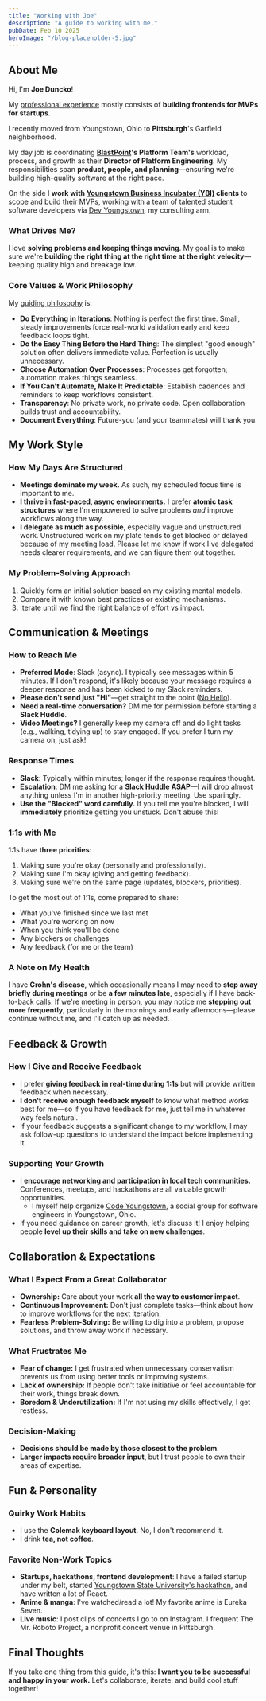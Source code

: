 ```yaml
---
title: "Working with Joe"
description: "A guide to working with me."
pubDate: Feb 10 2025
heroImage: "/blog-placeholder-5.jpg"
---
```


## About Me

Hi, I'm **Joe Duncko**!

My [professional experience](/resume) mostly consists of **building frontends for MVPs for startups**.

I recently moved from Youngstown, Ohio to **Pittsburgh**'s Garfield neighborhood.

My day job is coordinating **[BlastPoint](https://blastpoint.com/)'s Platform Team's** workload, process, and growth as their **Director of Platform Engineering**. My responsibilities span **product, people, and planning**—ensuring we're building high-quality software at the right pace.

On the side I **work with [Youngstown Business Incubator (YBI)](https://ybi.org/) clients** to scope and build their MVPs, working with a team of talented student software developers via [Dev Youngstown](https://www.youngstown.dev/), my consulting arm.

### What Drives Me?

I love **solving problems and keeping things moving**. My goal is to make sure we're **building the right thing at the right time at the right velocity**—keeping quality high and breakage low.

### Core Values & Work Philosophy

My [guiding philosophy](/blog/my-guiding-philosophies/) is:

-   **Do Everything in Iterations**: Nothing is perfect the first time. Small, steady improvements force real-world validation early and keep feedback loops tight.
-   **Do the Easy Thing Before the Hard Thing**: The simplest "good enough" solution often delivers immediate value. Perfection is usually unnecessary.
-   **Choose Automation Over Processes**: Processes get forgotten; automation makes things seamless.
-   **If You Can't Automate, Make It Predictable**: Establish cadences and reminders to keep workflows consistent.
-   **Transparency**: No private work, no private code. Open collaboration builds trust and accountability.
-   **Document Everything**: Future-you (and your teammates) will thank you.

## My Work Style

### How My Days Are Structured

-   **Meetings dominate my week.** As such, my scheduled focus time is important to me.
-   **I thrive in fast-paced, async environments.** I prefer **atomic task structures** where I'm empowered to solve problems _and_ improve workflows along the way.
-   **I delegate as much as possible**, especially vague and unstructured work. Unstructured work on my plate tends to get blocked or delayed because of my meeting load. Please let me know if work I've delegated needs clearer requirements, and we can figure them out together.

### My Problem-Solving Approach

1. Quickly form an initial solution based on my existing mental models.
2. Compare it with known best practices or existing mechanisms.
3. Iterate until we find the right balance of effort vs impact.

## Communication & Meetings

### How to Reach Me

-   **Preferred Mode**: Slack (async). I typically see messages within 5 minutes. If I don't respond, it's likely because your message requires a deeper response and has been kicked to my Slack reminders.
-   **Please don't send just "Hi"**—get straight to the point ([No Hello](https://nohello.net/en/)).
-   **Need a real-time conversation?** DM me for permission before starting a **Slack Huddle**.
-   **Video Meetings?** I generally keep my camera off and do light tasks (e.g., walking, tidying up) to stay engaged. If you prefer I turn my camera on, just ask!

### Response Times

-   **Slack**: Typically within minutes; longer if the response requires thought.
-   **Escalation**: DM me asking for a **Slack Huddle ASAP**—I will drop almost anything unless I'm in another high-priority meeting. Use sparingly.
-   **Use the "Blocked" word carefully.** If you tell me you're blocked, I will **immediately** prioritize getting you unstuck. Don't abuse this!

### 1:1s with Me

1:1s have **three priorities**:

1. Making sure you're okay (personally and professionally).
2. Making sure I'm okay (giving and getting feedback).
3. Making sure we're on the same page (updates, blockers, priorities).

To get the most out of 1:1s, come prepared to share:

-   What you've finished since we last met
-   What you're working on now
-   When you think you'll be done
-   Any blockers or challenges
-   Any feedback (for me or the team)

### A Note on My Health

I have **Crohn's disease**, which occasionally means I may need to **step away briefly during meetings** or be **a few minutes late**, especially if I have back-to-back calls. If we're meeting in person, you may notice me **stepping out more frequently**, particularly in the mornings and early afternoons—please continue without me, and I'll catch up as needed.

## Feedback & Growth

### How I Give and Receive Feedback

-   I prefer **giving feedback in real-time during 1:1s** but will provide written feedback when necessary.
-   **I don't receive enough feedback myself** to know what method works best for me—so if you have feedback for me, just tell me in whatever way feels natural.
-   If your feedback suggests a significant change to my workflow, I may ask follow-up questions to understand the impact before implementing it.

### Supporting Your Growth

-   I **encourage networking and participation in local tech communities.** Conferences, meetups, and hackathons are all valuable growth opportunities.
    -   I myself help organize [Code Youngstown](https://codeyoungstown.com/), a social group for software engineers in Youngstown, Ohio.
-   If you need guidance on career growth, let's discuss it! I enjoy helping people **level up their skills and take on new challenges**.

## Collaboration & Expectations

### What I Expect From a Great Collaborator

-   **Ownership:** Care about your work **all the way to customer impact**.
-   **Continuous Improvement:** Don't just complete tasks—think about how to improve workflows for the next iteration.
-   **Fearless Problem-Solving:** Be willing to dig into a problem, propose solutions, and throw away work if necessary.

### What Frustrates Me

-   **Fear of change:** I get frustrated when unnecessary conservatism prevents us from using better tools or improving systems.
-   **Lack of ownership:** If people don't take initiative or feel accountable for their work, things break down.
-   **Boredom & Underutilization:** If I'm not using my skills effectively, I get restless.

### Decision-Making

-   **Decisions should be made by those closest to the problem**.
-   **Larger impacts require broader input**, but I trust people to own their areas of expertise.

## Fun & Personality

### Quirky Work Habits

-   I use the **Colemak keyboard layout**. No, I don't recommend it.
-   I drink **tea, not coffee**.

### Favorite Non-Work Topics

-   **Startups, hackathons, frontend development**: I have a failed startup under my belt, started [Youngstown State University's hackathon](https://hackysu.com/), and have written a lot of React.
-   **Anime & manga**: I've watched/read a lot! My favorite anime is Eureka Seven.
-   **Live music**: I post clips of concerts I go to on Instagram. I frequent The Mr. Roboto Project, a nonprofit concert venue in Pittsburgh.

## Final Thoughts

If you take one thing from this guide, it's this: **I want you to be successful and happy in your work.** Let's collaborate, iterate, and build cool stuff together!
